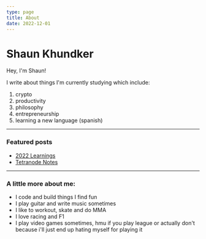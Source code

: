 ```yaml
---
type: page
title: About
date: 2022-12-01
---
```


# Shaun Khundker

Hey, I'm Shaun!

I write about things I'm currently studying which include:

1. crypto
2. productivity
3. philosophy
4. entrepreneurship
5. learning a new language (spanish)

---

### Featured posts

- [2022 Learnings](posts/2022-learnings)
- [Tetranode Notes](notes/tetra-bankless)

---

### A little more about me:

- I code and build things I find fun
- I play guitar and write music sometimes
- I like to workout, skate and do MMA
- I love racing and F1
- I play video games sometimes, hmu if you play league or actually don't because i'll just end up hating myself for playing it

